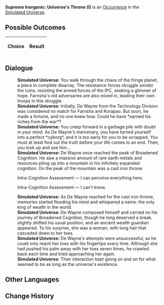 {{Simulated Universe Event Infobox
|title         = Supreme Inorganic: Universe's Throne (I)
|image         = Trailblaze Secret 10.png
|type          =
|domains_su    = 
|domains_ext   = 
|domains_swarm = 
|domains_gng   = 
|requirements  =
|prev          = {{tx}}
|next          = {{tx}}
|indexRewards  =
|characters    = 
}}
'''Supreme Inorganic: Universe's Throne (I)''' is an [[Simulated Universe/Occurrence|Occurrence]] in the [[Simulated Universe]].

==Possible Outcomes==
{| class="article-table"
!Choice
!Result

|}

<!--
==Gameplay Notes==

-->
==Dialogue==
{{Dialogue Start}}
:'''Simulated Universe:''' You walk through the chaos of the fringe planet, a place in complete disarray. The resistance forces struggle amidst the ruins, resisting the armed forces of the IPC, seeking a glimmer of hope. Farnsha's old adversaries are also mixed in, leading their own troops in this struggle.
:'''Simulated Universe:''' Initially, De Wayne from the Technology Division was considered no match for Farnsha and Korapao. But soon, he made a fortune, and no one knew how. Could he have *earned his riches from the war*?
:'''Simulated Universe:''' You creep forward in a garbage pile with doubt in your mind. As De Wayne's mercenary, you have turned yourself into a perfect *cyborg*, and it is too early for you to be scrapped. You must at least find out the truth before your life comes to an end. Then, you look up and see him...
:'''Simulated Universe:''' De Wayne once reached the peak of Broadened Cognition. He saw a massive amount of rare earth metals and resources piling up into a mountain in his infinitely expanded cognition. On the peak of the mountain was a cast iron throne.
:{{DIcon|Arrow}} Intra-Cognition Assessment &mdash; I can perceive everything here.
:{{DIcon|Arrow}} Intra-Cognition Assessment &mdash; I can't know.
:'''Simulated Universe:''' As De Wayne reached for the cast iron throne, memories started flooding his mind and whispered a name: the only king of wealth in the world.
:'''Simulated Universe:''' De Wayne composed himself and carried on his journey of Broadened Cognition, though he long deserved a break. {{Color|Keyword|Enigmata}} slightly shifted his usual position, and an ancient wealth guardian appeared. To his surprise, she was a woman, with long hair that cascaded down to her toes.
:'''Simulated Universe:''' De Wayne's attempts were unsuccessful, as he could only reach her toes with his fingertips every time. Although she had pushed his palm away with her toes seven times, he crawled back each time and tried approaching her again.
:'''Simulated Universe:''' Their interaction kept going on and on for what seemed to be as long as the universe's existence.
{{Dialogue End}}

==Other Languages==
{{Other Languages
|en    = Supreme Inorganic: Universe's Throne (I)
|zhs   = 极致无机：「宇宙王座」•其一
|zht   = 極致無機：「宇宙王座」•其一
|ja    = 無機の極致：「宇宙の玉座」・その1
|ko    = 궁극의 무기: 「우주의 왕좌」•1
|es    = Inorgánico supremo: trono del universo I
|fr    = Suprématie inorganique : Trône de l'univers (I)
|ru    = Высший неорганик: Вселенский трон I
|th    = อินทรีย์ขั้นสุด: "บัลลังก์จักรวาล" (1)
|vi    = Vô Cơ Tối Cao: Ngai Vàng Vũ Trụ 1
|de    = Anorganische Höchststufe: Thron des Universums (I)
|id    = Non-organik Maksimal: "Takhta Kosmis" (1)
|pt    = Inorgânico Supremo: Trono do Universo (I)
}}

==Change History==
{{Change History|1.0}}
